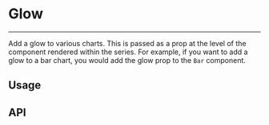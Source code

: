
<Meta title="Docs/Utils/Glow" />

# Glow

---

Add a glow to various charts. This is passed as a prop at the level of the component rendered within the series.
For example, if you want to add a glow to a bar chart, you would add the glow prop to the `Bar` component.

## Usage

<Canvas of={GlowStories.BarGlow} /> 
<Canvas of={GlowStories.ScatterGlow} />
<Canvas of={GlowStories.BubbleGlow} />
<Canvas of={GlowStories.AreaGlow} />
<Canvas of={GlowStories.LineGlow} />

## API

```ts
interface Glow {
  /**
   * The color of the glow.
   */
  color?: string;

  /**
   * The x offset of the glow.
   */
  x?: number;

  /**
   * The y offset of the glow.
   */
  y?: number;

  /**
   * The blur radius of the glow.
   */
  blur?: number;

  /**
   * The opacity of the glow.
   */
  opacity?: number;
}
```